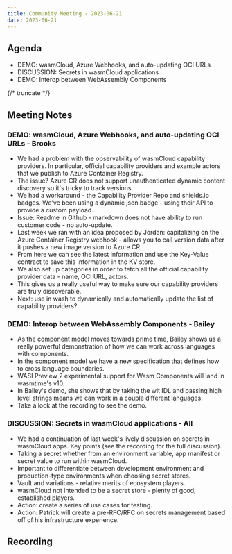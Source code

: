 ```yaml
---
title: Community Meeting - 2023-06-21
date: 2023-06-21
---
```


## Agenda

- DEMO: wasmCloud, Azure Webhooks, and auto-updating OCI URLs
- DISCUSSION: Secrets in wasmCloud applications
- DEMO: Interop between WebAssembly Components

{/* truncate */}

## Meeting Notes

### DEMO: wasmCloud, Azure Webhooks, and auto-updating OCI URLs - Brooks

- We had a problem with the observability of wasmCloud capability providers. In particular, official capability providers and example actors that we publish to Azure Container Registry.
- The issue? Azure CR does not support unauthenticated dynamic content discovery so it's tricky to track versions.
- We had a workaround - the Capability Provider Repo and shields.io badges. We've been using a dynamic json badge - using their API to provide a custom payload.
- Issue: Readme in Github - markdown does not have ability to run customer code - no auto-update.
- Last week we ran with an idea proposed by Jordan: capitalizing on the Azure Container Registry webhook - allows you to call version data after it pushes a new image version to Azure CR.
- From here we can see the latest information and use the Key-Value contract to save this information in the KV store.
- We also set up categories in order to fetch all the official capability provider data - name, OCI URL, actors.
- This gives us a really useful way to make sure our capability providers are truly discoverable.
- Next: use in wash to dynamically and automatically update the list of capability providers?

### DEMO: Interop between WebAssembly Components - Bailey

- As the component model moves towards prime time, Bailey shows us a really powerful demonstration of how we can work across languages with components.
- In the component model we have a new specification that defines how to cross language boundaries.
- WASI Preview 2 experimental support for Wasm Components will land in wasmtime's v10.
- In Bailey's demo, she shows that by taking the wit IDL and passing high level strings means we can work in a couple different languages.
- Take a look at the recording to see the demo.

### DISCUSSION: Secrets in wasmCloud applications - All

- We had a continuation of last week's lively discussion on secrets in wasmCloud apps. Key points (see the recording for the full discussion).
- Taking a secret whether from an environment variable, app manifest or secret value to run within wasmCloud.
- Important to differentiate between development environment and production-type environments when choosing secret stores.
- Vault and variations - relative merits of ecosystem players.
- wasmCloud not intended to be a secret store - plenty of good, established players.
- Action: create a series of use cases for testing.
- Action: Patrick will create a pre-RFC/RFC on secrets management based off of his infrastructure experience.

## Recording

<YouTube url="https://youtu.be/oAuCqEmFoK4" />
